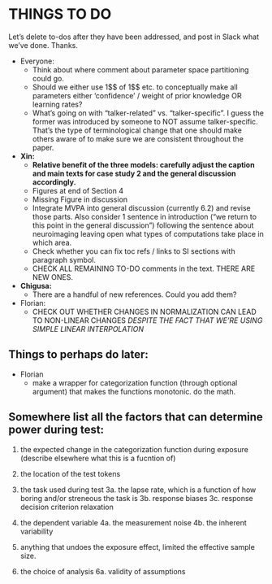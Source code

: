 # THINGS TO DO
Let's delete to-dos after they have been addressed, and post in Slack what we've done. Thanks.

  * Everyone: 
    * Think about where comment about parameter space partitioning could go.
    * Should we either use 1\$\beta$ of 1\$\kappa$ etc. to conceptually make all parameters either 'confidence' / weight of prior knowledge OR learning rates? 
    * What's going on with "talker-related" vs. "talker-specific". I guess the former was introduced by someone to NOT assume talker-specific. That's the type of terminological change that one should make others aware of to make sure we are consistent throughout the paper.

  * **Xin:**
    *  **Relative benefit of the three models: carefully adjust the caption and main texts for case study 2 and the general discussion accordingly.**
    * Figures at end of Section 4
    * Missing Figure in discussion
    * Integrate MVPA into general discussion (currently 6.2) and revise those parts. Also consider 1 sentence in introduction ("we return to this point in the general discussion") following the sentence about neuroimaging leaving open what types of computations take place in which area.
    * Check whether you can fix toc refs / links to SI sections with paragraph symbol.
    * CHECK ALL REMAINING TO-DO comments in the text. THERE ARE NEW ONES.
    
  * **Chigusa:**
    * There are a handful of new references. Could you add them?
    
  * Florian: 
    * CHECK OUT WHETHER CHANGES IN NORMALIZATION CAN LEAD TO NON-LINEAR CHANGES *DESPITE THE FACT THAT WE'RE USING SIMPLE LINEAR INTERPOLATION*

## Things to perhaps do later:

  * Florian
    * make a wrapper for categorization function (through optional argument) that makes the functions monotonic. do the math.



## Somewhere list all the factors that can determine power during test:

1. the expected change in the categorization function during exposure (describe elsewhere what this is a fucntion of)

2. the location of the test tokens

3. the task used during test
3a. the lapse rate, which is a function of how boring and/or streneous the task is
3b. response biases
3c. response decision criterion relaxation

4. the dependent variable
4a. the measurement noise
4b. the inherent variability

5. anything that undoes the exposure effect, limited the effective sample size.

6. the choice of analysis
6a. validity of assumptions
